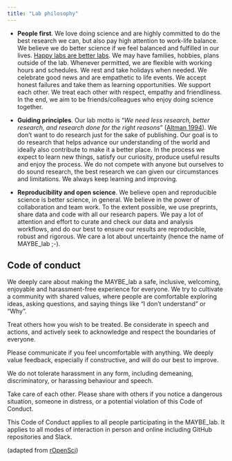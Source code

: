 ```yaml
---
title: "Lab philosophy"
---
```


- **People first**. We love doing science and are highly committed to do the best research we can, but also pay high attention to work-life balance. We believe we do better science if we feel balanced and fulfilled in our lives. [Happy labs are better labs](https://doi.org/10.1371/journal.pcbi.1006914). We may have families, hobbies, plans outside of the lab. Whenever permitted, we are flexible with working hours and schedules. We rest and take holidays when needed. We celebrate good news and are empathetic to life events. We accept honest failures and take them as learning opportunities. We support each other. We treat each other with respect, empathy and friendliness. In the end, we aim to be friends/colleagues who enjoy doing science together.

- **Guiding principles**. Our lab motto is "*We need less research, better research, and research done for the right reasons*" ([Altman 1994](https://doi.org/10.1136/bmj.308.6924.283)). We don't want to do research just for the sake of publishing. Our goal is to do research that helps advance our understanding of the world and ideally also contribute to make it a better place. In the process we expect to learn new things, satisfy our curiosity, produce useful results and enjoy the process. We do not compete with anyone but ourselves to do sound research, the best research we can given our circumstances and limitations. We always keep learning and improving. 

- **Reproducibility and open science**. We believe open and reproducible science is better science, in general. We believe in the power of collaboration and team work. To the extent possible, we use preprints, share data and code with all our research papers. We pay a lot of attention and effort to curate and check our data and analysis workflows, and do our best to ensure our results are reproducible, robust and rigorous. We care a lot about uncertainty (hence the name of MAYBE_lab ;-).


## Code of conduct

We deeply care about making the MAYBE_lab a safe, inclusive, welcoming, enjoyable and harassment-free experience for everyone. We try to cultivate a community with shared values, where people are comfortable exploring ideas, asking questions, and saying things like “I don’t understand” or “Why”. 

Treat others how you wish to be treated. Be considerate in speech and actions, and actively seek to acknowledge and respect the boundaries of everyone.

Please communicate if you feel uncomfortable with anything. We deeply value feedback, especially if constructive, and will do our best to improve.

We do not tolerate harassment in any form, including demeaning, discriminatory, or harassing behaviour and speech.

Take care of each other. Please share with others if you notice a dangerous situation, someone in distress, or a potential violation of this Code of Conduct. 

This Code of Conduct applies to all people participating in the MAYBE_lab. It applies to all modes of interaction in person and online including GitHub repositories and Slack.

(adapted from [rOpenSci](https://ropensci.org/code-of-conduct/))



